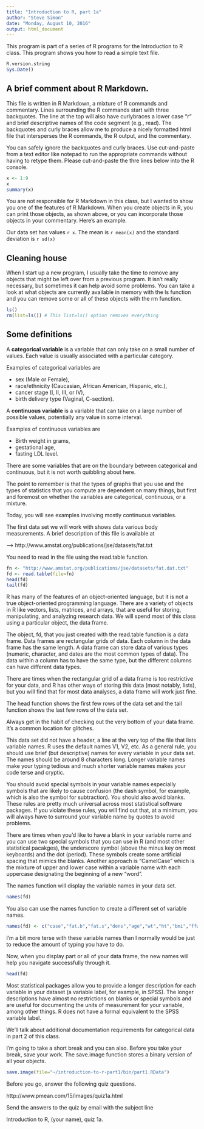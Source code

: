 ```yaml
---
title: "Introduction to R, part 1a"
author: "Steve Simon"
date: "Monday, August 10, 2016"
output: html_document
---
```


This program is part of a series of R programs for the Introduction to R class. This program shows you how to read a simple text file.

```r
R.version.string
Sys.Date()
```

## A brief comment about R Markdown.

This file is written in R Markdown, a mixture of R commands and commentary. Lines surrounding the R commands start with three backquotes. The line at the top will also have curlybraces a lower case "r" and brief descriptive names of the code segment (e.g., read). The backquotes and curly braces allow me to produce a nicely formatted html file that intersperses the R commands, the R output, and the commentary.

You can safely ignore the backquotes and curly braces. Use cut-and-paste from a text editor like notepad to run the appropriate commands without having to retype them. Please cut-and-paste the thre lines below into the R console.

```r
x <- 1:9
x
summary(x)
```

You are not responsible for R Markdown in this class, but I wanted to show you one of the features of R Markdown. When you create objects in R, you can print those objects, as shown above, or you can incorporate those objects in your commentary. Here's an example.

Our data set has values `r x`. The mean is `r mean(x)` and the standard deviation is `r sd(x)`

## Cleaning house

When I start up a new program, I usually take the time to remove any objects that might be left over from a previous program. It isn't really necessary, but sometimes it can help avoid some problems. You can take a look at what objects are currently available in memory with the ls function and you can remove some or all of these objects with the rm function.

```r
ls()
rm(list=ls()) # This list=ls() option removes everything
```

## Some definitions

A **categorical variable** is a variable that can only take on a small number of values. Each value is usually associated with a particular category.

Examples of categorical variables are

* sex (Male or Female),
* race/ethnicity (Caucasian, African American, Hispanic, etc.),
* cancer stage (I, II, III, or IV),
* birth delivery type (Vaginal, C-section). 

A **continuous variable** is a variable that can take on a large number of possible values, potentially any value in some interval.

Examples of continuous variables are

* Birth weight in grams,
* gestational age,
* fasting LDL level.

There are some variables that are on the boundary between categorical and continuous, but it is not worth quibbling about here. 

The point to remember is that the types of graphs that you use and the types of statistics that you compute are dependent on many things, but first and foremost on whether the variables are categorical, continuous, or a mixture.

Today, you will see examples involving mostly continuous variables.

The first data set we will work with shows data various body measurements. A brief description of this file is available at

--> http://www.amstat.org/publications/jse/datasets/fat.txt

You need to read in the file using the read.table function.

```r
fn <- "http://www.amstat.org/publications/jse/datasets/fat.dat.txt"
fd <- read.table(file=fn)
head(fd)
tail(fd)
```

R has many of the features of an object-oriented language, but it is not a true object-oriented programming language. There are a variety of objects in R like vectors, lists, matrices, and arrays, that are useful for storing, manipulating, and analyzing research data. We will spend most of this class using a particular object, the data frame.

The object, fd, that you just created with the read.table function is a data frame. Data frames are rectangular grids of data. Each column in the data frame has the same length. A data frame can store data of various types (numeric, character, and dates are the most common types of data). The data within a column has to have the same type, but the different columns can have different data types.

There are times when the rectangular grid of a data frame is too restrictive for your data, and R has other ways of storing this data (most notably, lists), but you will find that for most data analyses, a data frame will work just fine.

The head function shows the first few rows of the data set and the tail function shows the last few rows of the data set.

Always get in the habit of checking out the very bottom of your data frame. It's a common location for glitches.

This data set did not have a header, a line at the very top of the file that lists variable names. R uses the default names V1, V2, etc. As a general rule, you should use brief (but descriptive) names for every variable in your data set. The names should be around 8 characters long. Longer variable names make your typing tedious and much shorter variable names makes your code terse and cryptic.

You should avoid special symbols in your variable names especially symbols that are likely to cause confusion (the dash symbol, for example, which is also the symbol for subtraction). You should also avoid blanks. These rules are pretty much universal across most statistical software packages. If you violate these rules, you will find out that, at a minimum, you will always have to surround your variable name by quotes to avoid problems.

There are times when you'd like to have a blank in your variable name and you can use two special symbols that you can use in R (and most other statistical pacakges), the underscore symbol (above the minus key on most keyboards) and the dot (period). These symbols create some artificial spacing that mimics the blanks. Another approach is "CamelCase" which is the mixture of upper and lower case within a variable name with each uppercase designating the beginning of a new "word".

The names function will display the variable names in your data set.

```r
names(fd)
```

You also can use the names function to create a different set of variable names.

```r
names(fd) <- c("case","fat.b","fat.s","dens","age","wt","ht","bmi","ffw","neck","chest","abdomen","hip","thigh","knee","ankle","biceps","forearm","wrist")
```

I'm a bit more terse with these variable names than I normally would be just to reduce the amount of typing you have to do.

Now, when you display part or all of your data frame, the new names will help you navigate successfully through it.

```r
head(fd)
```

Most statistical packages allow you to provide a longer description for each variable in your dataset (a variable label, for example, in SPSS). The longer descriptions have almost no restrictions on blanks or special symbols and are useful for documenting the units of measurement for your variable, among other things. R does not have a formal equivalent to the SPSS variable label.

We'll talk about additional documentation requirements for categorical data in part 2 of this class.

I'm going to take a short break and you can also. Before you take your break, save your work. The save.image function stores a binary version of all your objects.

```r
save.image(file="~/introduction-to-r-part1/bin/part1.RData")
```

Before you go, answer the following quiz questions.

http://www.pmean.com/15/images/quiz1a.html

Send the answers to the quiz by email with the subject line

Introduction to R, (your name), quiz 1a.